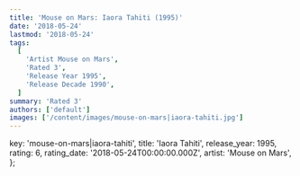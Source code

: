 ```yaml
---
title: 'Mouse on Mars: Iaora Tahiti (1995)'
date: '2018-05-24'
lastmod: '2018-05-24'
tags:
  [
    'Artist Mouse on Mars',
    'Rated 3',
    'Release Year 1995',
    'Release Decade 1990',
  ]
summary: 'Rated 3'
authors: ['default']
images: ['/content/images/mouse-on-mars|iaora-tahiti.jpg']
---
```


  key: 'mouse-on-mars|iaora-tahiti',
  title: 'Iaora Tahiti',
  release_year: 1995,
  rating: 6,
  rating_date: '2018-05-24T00:00:00.000Z',
  artist: 'Mouse on Mars',
};

<MusicRating data={data} />
